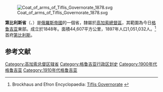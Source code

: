 [[File:Coat_of_arms_of_Tiflis_Governorate_1878.svg|right]]

'''第比利斯省'''（{{lang-ru|Тифлисская губернiя}}、{{lang-ka|თბილისის გუბერნია}}）是[[俄羅斯帝國|俄羅斯帝國]]的一個省，隸屬於[[高加索總督區|高加索總督區]]，其範圍為今日[[格鲁吉亚|格鲁吉亚]]東部。成立於1848年。面積44,607平方公里，1897年人口1,051,032人。<ref name="bee">Brockhaus and Efron Encyclopaedia: [http://gatchina3000.ru/brockhaus-and-efron-encyclopedic-dictionary/101/101251.htm Tiflis Governorate] {{Wayback|url=http://gatchina3000.ru/brockhaus-and-efron-encyclopedic-dictionary/101/101251.htm |date=20101218130850 }} {{ru icon}}</ref>首府[[第比利斯|第比利斯]]。

==参考文献==
<div class="references-small">
<references />
</div>
{{ImpRussia}} 
[[Category:高加索总督区辖省|Category:高加索总督区辖省]]
[[Category:格鲁吉亚行政区划史|Category:格鲁吉亚行政区划史]]
[[Category:1900年代格鲁吉亚|Category:1900年代格鲁吉亚]]
[[Category:1910年代格鲁吉亚|Category:1910年代格鲁吉亚]]